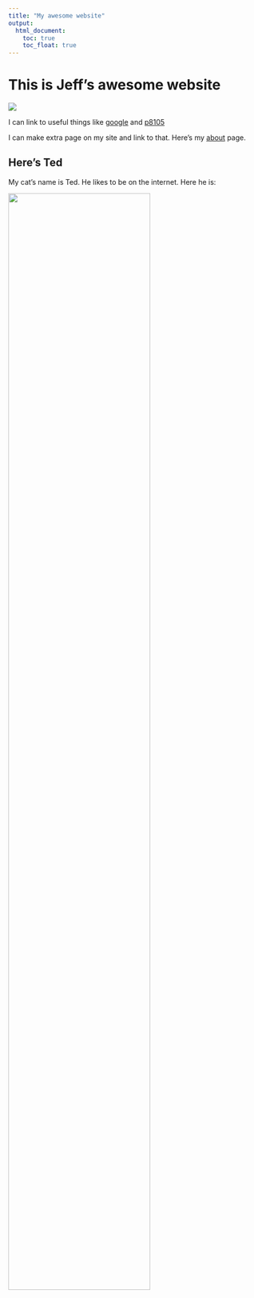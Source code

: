 ```yaml
---
title: "My awesome website"
output: 
  html_document:
    toc: true
    toc_float: true
---
```


# This is Jeff's awesome website

![](https://media.giphy.com/media/drXGoW1iudhKw/giphy.gif)

I can link to useful things like [google](https://www.google.com/) and [p8105](https://www.p8105.com)


I can make extra page on my site and link to that. Here's my [about](about.html) page.


## Here's Ted

My cat's name is Ted. He likes to be on the internet. Here he is:

<img src="images/image.jpg" style="width:75%">

